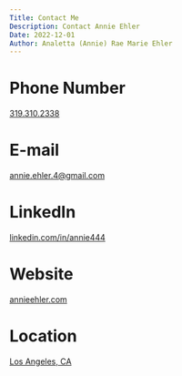 ```yaml
---
Title: Contact Me
Description: Contact Annie Ehler
Date: 2022-12-01
Author: Analetta (Annie) Rae Marie Ehler
---
```


# Phone Number
[319.310.2338](tel:+13193102338)

# E-mail
[annie.ehler.4@gmail.com](mailto:annie.ehler.4@gmail.com)

# LinkedIn
[linkedin.com/in/annie444](linkedin.com/in/annie444)

# Website
[annieehler.com](https://annieehler.com)

# Location
[Los Angeles, CA](https://goo.gl/maps/zhZr5TsLRFcLhsgc6)
